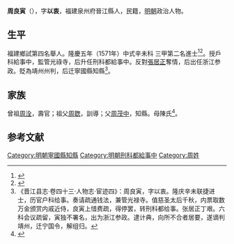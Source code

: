 {{明清人物信息框
| 姓名 = 周良寅
| 原名 =
| 圖片名稱= 
| 圖片大小 =
| 圖片說明 = 
| 最高職務 =
| 國家 = 大明 
| 爵位 =
| 籍貫 = 福建泉州府晉江縣
| 族裔 = 
| 字號 = 
| 諡號 =
| 出生日期 = 生年不詳
| 出生地點 = <!---福建泉州府晉江縣--->
| 逝世日期 = 卒年不詳 
| 逝世地點 =
| 墓葬 =
| 配偶 = 
| 親屬 = 
| 出身 =
* 隆慶五年辛未科同進士出身
| 經歷 =
| 著作 =  
}}
'''周良寅'''（{{bd|？||？|catIdx=}}），字'''以衷'''，福建泉州府晉江縣人，民籍，[[明朝|明朝]]政治人物。

== 生平 ==
福建鄉試第四名舉人。隆慶五年（1571年）中式辛未科<!---會試第六十五名--->三甲第二名進士<ref>{{Cite book|title=《皇明贡举考》卷五|last=（明）[[张朝瑞|张朝瑞]]|first=|publisher=《续修四库全书》史部第828册|year=|isbn=|location=|pages=}}</ref><ref>{{Cite book|title=贡举志五种 上|last=鲁小俊，江俊伟著|first=|publisher=武汉：武汉大学出版社|year=2009|isbn=978-7-307-07043-1|location=|pages=}}</ref>。授戶科給事中，監管光祿寺，后升任刑科都給事中。反對[[張居正|張居正]]奪情，后出任浙江参政。貶為靖州州判，后迁寧國縣知縣<ref>《晋江县志·卷四十三·人物志·宦迹四》：周良寅，字以衷。隆庆辛未联捷进士，历官户科给事。奏请疏通钱法，兼管光禄寺。值慈圣太后千秋，内票取数万金颁赏内戚近侍，良寅上惜费疏，得停罢，转刑科都给事。张居正丁艰。六科会议疏留，寅独不署名，出为浙江参政。逮计典，向所不合者居要，遂谪判靖州，迁宁国令，解组归。</ref>。

== 家族 ==
曾祖[[周洤|周洤]]，壽官；祖父[[周聦|周聦]]，訓導；父[[周茂中|周茂中]]，知縣。母陳氏<ref>{{Cite book|title=天一阁藏明代科举录选刊 登科录 点校本|last=龚延明主编|first=|publisher=宁波出版社|year=2016|isbn=978-7-5526-2320-8|location=宁波|pages=|quote=《天一閣藏明代科舉錄選刊.登科錄》之《隆慶五年辛未科登科錄》}}</ref>。

==参考文献==
{{reflist}}

{{隆慶五年辛未科殿試金榜}}
{{DEFAULTSORT:}}
[[Category:明朝寧國縣知縣|Category:明朝寧國縣知縣]]
[[Category:明朝刑科都給事中|Category:明朝刑科都給事中]]
[[Category:周姓|Category:周姓]]


{{明朝人物小作品}}